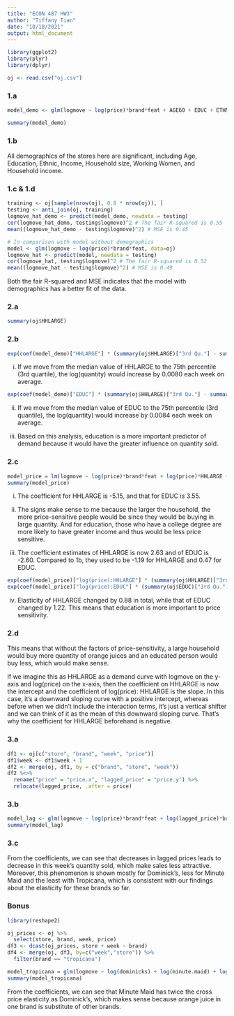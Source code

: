 ```yaml
---
title: "ECON 487 HW3"
author: "Tiffany Tian"
date: "10/18/2021"
output: html_document
---
```


```r
library(ggplot2)
library(plyr)
library(dplyr)

oj <- read.csv("oj.csv")
```

### 1.a
```r
model_demo <- glm(logmove ~ log(price)*brand*feat + AGE60 + EDUC + ETHNIC + INCOME + HHLARGE + WORKWOM + HVAL150, data=oj)

summary(model_demo)
```

### 1.b
All demographics of the stores here are significant, including Age, Education, Ethnic, Income, Household size, Working Women, and Household income.

### 1.c & 1.d
```r
training <- oj[sample(nrow(oj), 0.8 * nrow(oj)), ]
testing <- anti_join(oj, training)
logmove_hat_demo <- predict(model_demo, newdata = testing)
cor(logmove_hat_demo, testing$logmove)^2 # The fair R-squared is 0.55
mean((logmove_hat_demo - testing$logmove)^2) # MSE is 0.45

# In comparison with model without demographics
model <- glm(logmove ~ log(price)*brand*feat, data=oj)
logmove_hat <- predict(model, newdata = testing)
cor(logmove_hat, testing$logmove)^2 # The fair R-squared is 0.52
mean((logmove_hat - testing$logmove)^2) # MSE is 0.49
```

Both the fair R-squared and MSE indicates that the model with demographics has a better fit of the data.

### 2.a

```r
summary(oj$HHLARGE)
```

### 2.b
```r
exp(coef(model_demo)["HHLARGE"] * (summary(oj$HHLARGE)["3rd Qu."] - summary(oj$HHLARGE)["Median"])) / length(unique(oj$week))
```
i.	If we move from the median value of HHLARGE to the 75th percentile (3rd quartile), the log(quantity) would increase by 0.0080 each week on average.

```r
exp(coef(model_demo)["EDUC"] * (summary(oj$HHLARGE)["3rd Qu."] - summary(oj$HHLARGE)["Median"])) / length(unique(oj$week))
```
ii.	If we move from the median value of EDUC to the 75th percentile (3rd quantile), the log(quantity) would increase by 0.0084 each week on average.

iii. Based on this analysis, education is a more important predictor of demand because it would have the greater influence on quantity sold.

### 2.c
```r
model_price = lm(logmove ~ log(price)*brand*feat + log(price)*HHLARGE + log(price)*EDUC + AGE60 + EDUC + ETHNIC + HHLARGE + WORKWOM + HVAL150, data=training)
summary(model_price)
```
i. The coefficient for HHLARGE is -5.15, and that for EDUC is 3.55.

ii. The signs make sense to me because the larger the household, the more price-sensitive people would be since they would be buying in large quantity. And for education, those who have a college degree are more likely to have greater income and thus would be less price sensitive.

iii. The coefficient estimates of HHLARGE is now 2.63 and of EDUC is -2.60.
Compared to 1b, they used to be -1.19 for HHLARGE and 0.47 for EDUC. 

```r
exp(coef(model_price)["log(price):HHLARGE"] * (summary(oj$HHLARGE)["3rd Qu."] - summary(oj$HHLARGE)["Median"]))
exp(coef(model_price)["log(price):EDUC"] * (summary(oj$EDUC)["3rd Qu."] - summary(oj$EDUC)["Median"]))
```
iv. Elasticity of HHLARGE changed by 0.88 in total, while that of EDUC changed by 1.22. This means that education is more important to price sensitivity.

### 2.d
This means that without the factors of price-sensitivity, a large household would buy more quantity of orange juices and an educated person would buy less, which would make sense. 

If we imagine this as HHLARGE as a demand curve with logmove on the y-axis and log(price) on the x-axis, then the coefficient on HHLARGE is now the intercept and the coefficient of log(price): HHLARGE is the slope. In this case, it’s a downward sloping curve with a positive intercept, whereas before when we didn’t include the interaction terms, it’s just a vertical shifter and we can think of it as the mean of this downward sloping curve. That’s why the coefficient for HHLARGE beforehand is negative.


### 3.a
```r
df1 <- oj[c("store", "brand", "week", "price")]
df1$week <- df1$week + 1
df2 <- merge(oj, df1, by = c("brand", "store", "week"))
df2 %<>%
  rename("price" = "price.x", "lagged_price" = "price.y") %>%
  relocate(lagged_price, .after = price)
```

### 3.b
```r
model_lag <- glm(logmove ~ log(price)*brand*feat + log(lagged_price)*brand, data = df2)
summary(model_lag)
```
### 3.c
From the coefficients, we can see that decreases in lagged prices leads to decrease in this week's quantity sold, which make sales less attractive. Moreover, this phenomenon is shown mostly for Dominick's, less for Minute Maid and the least with Tropicana, which is consistent with our findings about the elasticity for these brands so far.

### Bonus
```r
library(reshape2)

oj_prices <- oj %>%
  select(store, brand, week, price)
df3 <- dcast(oj_prices, store + week ~ brand)
df4 <- merge(oj, df3, by=c("week","store")) %>%
  filter(brand == "tropicana")

model_tropicana = glm(logmove ~ log(dominicks) + log(minute.maid) + log(tropicana), data=df4)
summary(model_tropicana)
```
From the coefficients, we can see that Minute Maid has twice the cross price elasticity as Dominick's, which makes sense because orange juice in one brand is substitute of other brands.

